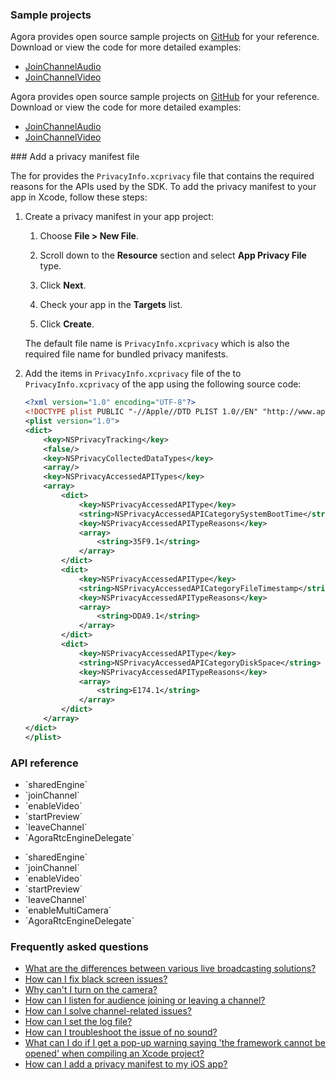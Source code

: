 
### Sample projects

<PlatformWrapper platform = "ios">

Agora provides open source sample projects on [GitHub](https://github.com/AgoraIO/API-Examples/tree/main/iOS/APIExample/APIExample/Examples) for your reference. Download or view the code for more detailed examples:

- [JoinChannelAudio](https://github.com/AgoraIO/API-Examples/tree/main/iOS/APIExample/APIExample/Examples/Basic/JoinChannelAudio) 
- [JoinChannelVideo](https://github.com/AgoraIO/API-Examples/tree/main/iOS/APIExample/APIExample/Examples/Basic/JoinChannelVideo)

</PlatformWrapper>

<PlatformWrapper platform = "macos">

Agora provides open source sample projects on [GitHub](https://github.com/AgoraIO/API-Examples/tree/main/macOS/APIExample/Examples) for your reference. Download or view the code for more detailed examples:

- [JoinChannelAudio](https://github.com/AgoraIO/API-Examples/blob/main/macOS/APIExample/Examples/Basic/JoinChannelAudio) 
- [JoinChannelVideo](https://github.com/AgoraIO/API-Examples/tree/main/macOS/APIExample/Examples/Basic/JoinChannelVideo) 

</PlatformWrapper>

<PlatformWrapper platform="ios">
### Add a privacy manifest file

 The <Vg k="COMPANY" /> <Vpd k="SDK" /> for <Vpl k="NAME" /> provides the `PrivacyInfo.xcprivacy` file that contains the required reasons for the APIs used by the SDK. To add the privacy manifest to your app in Xcode, follow these steps:

1. Create a privacy manifest in your app project:

   1. Choose **File > New File**.
   
   1. Scroll down to the **Resource** section and select **App Privacy File** type. 

   1. Click **Next**.

   1. Check your app in the **Targets** list.

   1. Click **Create**.

   The default file name is `PrivacyInfo.xcprivacy` which is also the required file name for bundled privacy manifests.

2. Add the items in `PrivacyInfo.xcprivacy` file of the <Vpd k="SDK" /> to `PrivacyInfo.xcprivacy` of the app using the following source code:

    ```xml
    <?xml version="1.0" encoding="UTF-8"?>
    <!DOCTYPE plist PUBLIC "-//Apple//DTD PLIST 1.0//EN" "http://www.apple.com/DTDs/PropertyList-1.0.dtd">
    <plist version="1.0">
    <dict>
        <key>NSPrivacyTracking</key>
        <false/>
        <key>NSPrivacyCollectedDataTypes</key>
        <array/>
        <key>NSPrivacyAccessedAPITypes</key>
        <array>
            <dict>
                <key>NSPrivacyAccessedAPIType</key>
                <string>NSPrivacyAccessedAPICategorySystemBootTime</string>
                <key>NSPrivacyAccessedAPITypeReasons</key>
                <array>
                    <string>35F9.1</string>
                </array>
            </dict>
            <dict>
                <key>NSPrivacyAccessedAPIType</key>
                <string>NSPrivacyAccessedAPICategoryFileTimestamp</string>
                <key>NSPrivacyAccessedAPITypeReasons</key>
                <array>
                    <string>DDA9.1</string>
                </array>
            </dict>
            <dict>
                <key>NSPrivacyAccessedAPIType</key>
                <string>NSPrivacyAccessedAPICategoryDiskSpace</string>
                <key>NSPrivacyAccessedAPITypeReasons</key>
                <array>
                    <string>E174.1</string>
                </array>
            </dict>
        </array>
    </dict>
    </plist>
    ```
</PlatformWrapper>

### API reference
<PlatformWrapper platform="macos">

- <Link to="{{Global.API_REF_MACOS_ROOT_RTC_ENGINE_KIT}}/sharedengine(withappid:delegate:)">`sharedEngine`</Link>

- <Link to="{{Global.API_REF_MACOS_ROOT_RTC_ENGINE_KIT}}/joinchannel(bytoken:channelid:info:uid:joinsuccess:)">`joinChannel`</Link>

- <Link to="{{Global.API_REF_MACOS_ROOT_RTC_ENGINE_KIT}}/enablevideo()">`enableVideo`</Link>

- <Link to="{{Global.API_REF_MACOS_ROOT_RTC_ENGINE_KIT}}/startpreview()">`startPreview`</Link>

- <Link to="{{Global.API_REF_MACOS_ROOT_RTC_ENGINE_KIT}}/leavechannel(_:)">`leaveChannel`</Link>

 - <Link to="{{Global.API_REF_MACOS_ROOT_RTC_KIT}}/agorartcenginedelegate">`AgoraRtcEngineDelegate`</Link>

</PlatformWrapper>

<PlatformWrapper platform="ios">

- <Link to="{{Global.API_REF_IOS_ROOT_RTC_ENGINE_KIT}}/sharedengine(withappid:delegate:)">`sharedEngine`</Link>

- <Link to="{{Global.API_REF_IOS_ROOT_RTC_ENGINE_KIT}}/joinchannel(bytoken:channelid:info:uid:joinsuccess:)">`joinChannel`</Link>

- <Link to="{{Global.API_REF_IOS_ROOT_RTC_ENGINE_KIT}}/enablevideo()">`enableVideo`</Link>

- <Link to="{{Global.API_REF_IOS_ROOT_RTC_ENGINE_KIT}}/startpreview()">`startPreview`</Link>

- <Link to="{{Global.API_REF_IOS_ROOT_RTC_ENGINE_KIT}}/leavechannel(_:)">`leaveChannel`</Link>

- <Link to="{{Global.API_REF_IOS_ROOT_RTC_ENGINE_KIT}}/enablemulticamera(_:config:)">`enableMultiCamera`</Link>

- <Link to="{{Global.API_REF_IOS_ROOT_RTC_KIT}}/agorartcenginedelegate">`AgoraRtcEngineDelegate`</Link>

### Frequently asked questions
* [What are the differences between various live broadcasting solutions?](/help/general-product-inquiry/streaming_difference)
* [How can I fix black screen issues?](/help/quality-issues/video_blank#issue-description)
* [Why can't I turn on the camera?](/help/quality-issues/video_camera)
* [How can I listen for audience joining or leaving a channel?](/help/integration-issues/audience_event)
* [How can I solve channel-related issues?](/help/integration-issues/channel)
* [How can I set the log file?](/help/integration-issues/log)
* [How can I troubleshoot the issue of no sound?](/help/quality-issues/audio_noaudio)
* [What can I do if I get a pop-up warning saying 'the framework cannot be opened' when compiling an Xcode project?](http://localhost:3000/en/help/integration-issues/framework_cannot_be_opened)
* [How can I add a privacy manifest to my iOS app?](/help/other-issues/ios_privacy_manifest)

</PlatformWrapper>
